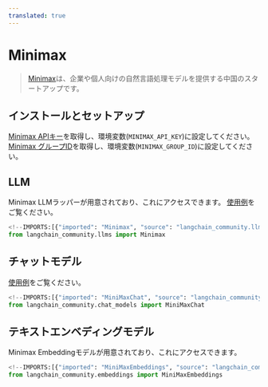 ```yaml
---
translated: true
---
```


# Minimax

>[Minimax](https://api.minimax.chat)は、企業や個人向けの自然言語処理モデルを提供する中国のスタートアップです。

## インストールとセットアップ

[Minimax APIキー](https://api.minimax.chat/user-center/basic-information/interface-key)を取得し、環境変数(`MINIMAX_API_KEY`)に設定してください。
[Minimax グループID](https://api.minimax.chat/user-center/basic-information)を取得し、環境変数(`MINIMAX_GROUP_ID`)に設定してください。

## LLM

Minimax LLMラッパーが用意されており、これにアクセスできます。
[使用例](/docs/integrations/llms/minimax)をご覧ください。

```python
<!--IMPORTS:[{"imported": "Minimax", "source": "langchain_community.llms", "docs": "https://api.python.langchain.com/en/latest/llms/langchain_community.llms.minimax.Minimax.html", "title": "Minimax"}]-->
from langchain_community.llms import Minimax
```

## チャットモデル

[使用例](/docs/integrations/chat/minimax)をご覧ください。

```python
<!--IMPORTS:[{"imported": "MiniMaxChat", "source": "langchain_community.chat_models", "docs": "https://api.python.langchain.com/en/latest/chat_models/langchain_community.chat_models.minimax.MiniMaxChat.html", "title": "Minimax"}]-->
from langchain_community.chat_models import MiniMaxChat
```

## テキストエンベディングモデル

Minimax Embeddingモデルが用意されており、これにアクセスできます。

```python
<!--IMPORTS:[{"imported": "MiniMaxEmbeddings", "source": "langchain_community.embeddings", "docs": "https://api.python.langchain.com/en/latest/embeddings/langchain_community.embeddings.minimax.MiniMaxEmbeddings.html", "title": "Minimax"}]-->
from langchain_community.embeddings import MiniMaxEmbeddings
```
